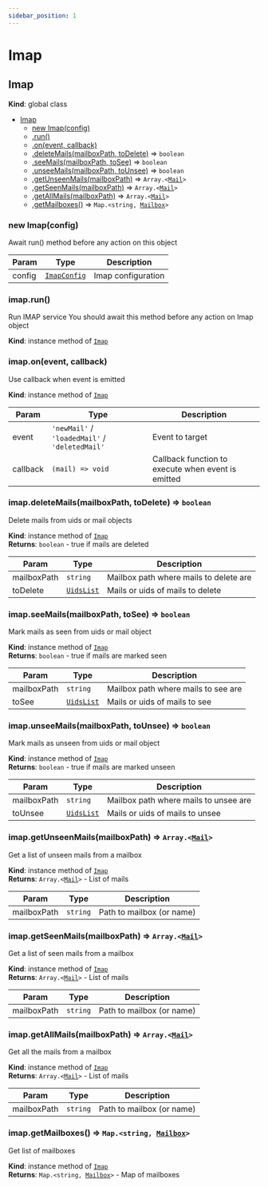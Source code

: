 ```yaml
---
sidebar_position: 1
---
```


# Imap

<a name="Imap"></a>

## Imap
**Kind**: global class  

* [Imap](#Imap)
    * [new Imap(config)](#new_Imap_new)
    * [.run()](#Imap+run)
    * [.on(event, callback)](#Imap+on)
    * [.deleteMails(mailboxPath, toDelete)](#Imap+deleteMails) ⇒ <code>boolean</code>
    * [.seeMails(mailboxPath, toSee)](#Imap+seeMails) ⇒ <code>boolean</code>
    * [.unseeMails(mailboxPath, toUnsee)](#Imap+unseeMails) ⇒ <code>boolean</code>
    * [.getUnseenMails(mailboxPath)](#Imap+getUnseenMails) ⇒ <code>Array.&lt;[Mail](/docs/documentation/mail)&gt;</code>
    * [.getSeenMails(mailboxPath)](#Imap+getSeenMails) ⇒ <code>Array.&lt;[Mail](/docs/documentation/mail)&gt;</code>
    * [.getAllMails(mailboxPath)](#Imap+getAllMails) ⇒ <code>Array.&lt;[Mail](/docs/documentation/mail)&gt;</code>
    * [.getMailboxes()](#Imap+getMailboxes) ⇒ <code>Map.&lt;string, [Mailbox](/docs/documentation/mailbox)&gt;</code>

<a name="new_Imap_new"></a>

### new Imap(config)
Await run() method before any action on this object


| Param | Type | Description |
| --- | --- | --- |
| config | <code>[ImapConfig](/docs/documentation/imap-config)</code> | Imap configuration |

<a name="Imap+run"></a>

### imap.run()
Run IMAP service
You should await this method before any action on Imap object

**Kind**: instance method of [<code>Imap</code>](#Imap)  

<a name="Imap+on"></a>

### imap.on(event, callback)
Use callback when event is emitted

**Kind**: instance method of [<code>Imap</code>](#Imap)  

| Param | Type | Description |
| --- | --- | --- |
| event | `'newMail'` / `'loadedMail'` / `'deletedMail'` | Event to target |
| callback | `(mail) => void` | Callback function to execute when event is emitted |

<a name="Imap+deleteMails"></a>

### imap.deleteMails(mailboxPath, toDelete) ⇒ <code>boolean</code>
Delete mails from uids or mail objects

**Kind**: instance method of [<code>Imap</code>](#Imap)  
**Returns**: <code>boolean</code> - true if mails are deleted  

| Param | Type | Description |
| --- | --- | --- |
| mailboxPath | <code>string</code> | Mailbox path where mails to delete are |
| toDelete | <code>[UidsList](/docs/documentation/uids-list)</code> | Mails or uids of mails to delete |

<a name="Imap+seeMails"></a>

### imap.seeMails(mailboxPath, toSee) ⇒ <code>boolean</code>
Mark mails as seen from uids or mail object

**Kind**: instance method of [<code>Imap</code>](#Imap)  
**Returns**: <code>boolean</code> - true if mails are marked seen  

| Param | Type | Description |
| --- | --- | --- |
| mailboxPath | <code>string</code> | Mailbox path where mails to see are |
| toSee | <code>[UidsList](/docs/documentation/uids-list)</code> | Mails or uids of mails to see |

<a name="Imap+unseeMails"></a>

### imap.unseeMails(mailboxPath, toUnsee) ⇒ <code>boolean</code>
Mark mails as unseen from uids or mail object

**Kind**: instance method of [<code>Imap</code>](#Imap)  
**Returns**: <code>boolean</code> - true if mails are marked unseen  

| Param | Type | Description |
| --- | --- | --- |
| mailboxPath | <code>string</code> | Mailbox path where mails to unsee are |
| toUnsee | <code>[UidsList](/docs/documentation/uids-list)</code> | Mails or uids of mails to unsee |

<a name="Imap+getUnseenMails"></a>

### imap.getUnseenMails(mailboxPath) ⇒ <code>Array.&lt;[Mail](/docs/documentation/mail)&gt;</code>
Get a list of unseen mails from a mailbox

**Kind**: instance method of [<code>Imap</code>](#Imap)  
**Returns**: <code>Array.&lt;[Mail](/docs/documentation/mail)&gt;</code> - List of mails  

| Param | Type | Description |
| --- | --- | --- |
| mailboxPath | <code>string</code> | Path to mailbox (or name) |

<a name="Imap+getSeenMails"></a>

### imap.getSeenMails(mailboxPath) ⇒ <code>Array.&lt;[Mail](/docs/documentation/mail)&gt;</code>
Get a list of seen mails from a mailbox

**Kind**: instance method of [<code>Imap</code>](#Imap)  
**Returns**: <code>Array.&lt;[Mail](/docs/documentation/mail)&gt;</code> - List of mails  

| Param | Type | Description |
| --- | --- | --- |
| mailboxPath | <code>string</code> | Path to mailbox (or name) |

<a name="Imap+getAllMails"></a>

### imap.getAllMails(mailboxPath) ⇒ <code>Array.&lt;[Mail](/docs/documentation/mail)&gt;</code>
Get all the mails from a mailbox

**Kind**: instance method of [<code>Imap</code>](#Imap)  
**Returns**: <code>Array.&lt;[Mail](/docs/documentation/mail)&gt;</code> - List of mails  

| Param | Type | Description |
| --- | --- | --- |
| mailboxPath | <code>string</code> | Path to mailbox (or name) |

<a name="Imap+getMailboxes"></a>

### imap.getMailboxes() ⇒ <code>Map.&lt;string, [Mailbox](/docs/documentation/mailbox)&gt;</code>
Get list of mailboxes

**Kind**: instance method of [<code>Imap</code>](#Imap)  
**Returns**: <code>Map.&lt;string, [Mailbox](/docs/documentation/mailbox)&gt;</code> - Map of mailboxes  
